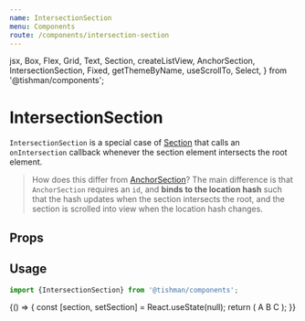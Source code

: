 ```yaml
---
name: IntersectionSection
menu: Components
route: /components/intersection-section
---
```


  jsx,
  Box,
  Flex,
  Grid,
  Text,
  Section,
  createListView,
  AnchorSection,
  IntersectionSection,
  Fixed,
  getThemeByName,
  useScrollTo,
  Select,
} from '@tishman/components';

# IntersectionSection

`IntersectionSection` is a special case of [Section] that
calls an `onIntersection` callback whenever the section element intersects
the root element.

> How does this differ from [AnchorSection]? The main difference is that
> `AnchorSection` requires an `id`, and **binds to the location hash**
> such that the hash updates when the section intersects the root,
> and the section is scrolled into view when the location hash changes.

## Props

<Props of={IntersectionSection} />

## Usage

```typescript
import {IntersectionSection} from '@tishman/components';
```

<Playground>
  {() => {
    const [section, setSection] = React.useState(null);
    return (
      <Box sx={{position: 'relative', overflowY: 'scroll', height: '61.8vw'}}>
        <Flex
          as="nav"
          bg="white"
          sx={{
            p: 3,
            justifyContent: 'space-around',
            top: 0,
            position: 'sticky',
          }}
        >
          <Text variant="styles.h1" children={section} />
        </Flex>
        <IntersectionSection
          id="a"
          theme="Rock Center Cream"
          sx={{height: '61.8vw'}}
          onIntersection={setSection}
        >
          <Text>A</Text>
        </IntersectionSection>
        <IntersectionSection
          id="b"
          theme="Rock Center Black"
          sx={{height: '61.8vw'}}
          onIntersection={setSection}
        >
          <Text>B</Text>
        </IntersectionSection>
        <IntersectionSection
          id="c"
          theme="Rock Center Navy"
          sx={{height: '61.8vw'}}
          onIntersection={setSection}
        >
          <Text>C</Text>
        </IntersectionSection>
      </Box>
    );
  }}
</Playground>

[section]: /components/section
[anchorsection]: /components/anchor-section
